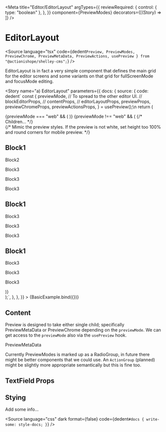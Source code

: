 
<Meta
  title="Editor/EditorLayout"
  argTypes={{
    reviewRequired: {
      control: { type: "boolean" },
    },
  }}
  component={PreviewModes}
  decorators={[(Story) => <Story />]}
/>

# EditorLayout

<Source
  language="tsx"
  code={dedent`
      Preview,
      PreviewModes,
      PreviewChrome,
      PreviewMetaData,
      PreviewActions,
      usePreview } from "@actionishope/shelley-cms";
  `}
/>

EditorLayout is in fact a very simple component that defines the main grid for the editor screens and some variants on that grid for fullScreenMode and focusMode editing.

<Story
  name="a) EditorLayout"
  parameters={{
    docs: {
      source: {
        code: dedent`
const {
  previewMode,
  // To spread to the other editor UI.
  // blockEditorProps,
  // contentProps,
  // editorLayoutProps,
  previewProps,
  previewChromeProps,
  previewActionsProps,
} = usePreview();\n
return (
  <div className={classes.previewExample}>
    <Preview
      // className={editorLayout.preview}
      {...previewProps}
    >
      {previewMode === "web" && (
        <PreviewMetaData
          title="Shelley Puma UI"
          description="A joyfully easy to use CMS UI built upon a little known library called Shelley."
          image="https://ik.imagekit.io/tcvka0ufln/pontoon_v3jIy64zcnwwx.jpeg?tr=w-1200,h-630,fo-auto"
          slug="shelley.earth"
          domain="shelley.earth"
          fullScreenMode
        />
      )}
      {previewMode !== "web" && (
        <PreviewChrome {...previewChromeProps}>
          {/* Children... */}
          <div className={st(previewChrome.iframe)}>
            {/* Mimic the preview styles. If the preview is not white, set height too 100% and round corners for mobile preview. */}
            <div style={{ background: "white", color: "#333" }}>
              <H2 vol={6}>Block1</H2>
              <P>Block2</P>
              <P>Block3</P>
              <P>Block3</P>
              <P>Block3</P>
              <H2 vol={6}>Block1</H2>
              <P>Block3</P>
              <P>Block3</P>
              <P>Block3</P>
              <H2 vol={6}>Block1</H2>
              <P>Block3</P>
              <P>Block3</P>
              <P>Block3</P>
            </div>
          </div>
        </PreviewChrome>
      )}
    </Preview>
    <PreviewActions
      // className={editorLayout.previewActions}
      {...previewActionsProps}
    />
  </div>
);`,
      },
    },
  }}
>
  {BasicExample.bind({})}
</Story>

<Source language="tsx" id="editor-preview--a-preview" />

## Content

Preview is designed to take either single child; specifically PreviewMetaData or PreviewChrome depending on the `previewMode`. We can get access to the `previewMode` also via the `usePreview` hook.

PreviewMetaData

Currently PreviewModes is marked up as a RadioGroup, in future there might be better components that we could use. An `ActionGroup` (planned) might be slightly more appropriate semantically but this is fine too.

## TextField Props

<ArgsTable of={PreviewModes} />

## Stying

Add some info...

<Source
  language="css"
  dark
  format={false}
  code={dedent`
    #docs {
      write-some: style-docs;
    }
  `}
/>
